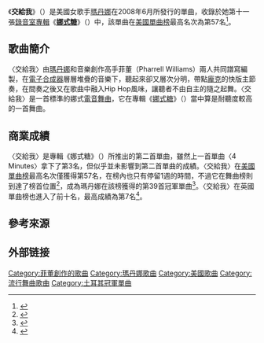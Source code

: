 {{noteTA
|2=zh-cn:麦当娜; zh-hk:麥當娜; zh-tw:瑪丹娜;
|G1=Show
}}
{{Infobox single
|Name           = Give It 2 Me
|Cover          = <!-- 檔案不存在 Give It 2 Me.jpg -->
|Alt            =
|Border         = yes
|Artist         = [[瑪丹娜|瑪丹娜]]
|Album          = [[娜式糖|娜式糖]]
|Released       = June 24, 2008
|Format         = {{flat list|
*[[CD|CD]]
*混音單曲
*[[數位音樂下載|數位音樂下載]]
*7"
*12"}}
|Recorded       = 2007
|Genre          = [[流行舞曲|流行舞曲]]
|Length         = 4:48
|Label          = [[華納兄弟|華納兄弟]]
|Writer         = {{flat list|
* Madonna
* Pharrell Williams}}
|Producer       = {{flat list|
* Madonna
* The Neptunes}}
|Chronology     = [[Madonna_(entertainer)|Madonna]] singles
|Last single    = "[[4_Minutes_(Madonna_song)|4 Minutes]]"<br />(2008)
|This single    = "'''Give It 2 Me'''"<br />(2008)
|Next single    = "[[Miles_Away_(麥當娜歌曲)|Miles Away]]"<br />(2008)
}}
《'''交給我'''》（{{lang-en|'''Give It 2 Me'''}}）是美國女歌手[[瑪丹娜|瑪丹娜]]在2008年6月所發行的單曲，收錄於她第十一張[[錄音室專輯|錄音室專輯]]《'''[[娜式糖|娜式糖]]'''》（{{lang-en|'''Hard Candy'''}}）中，該單曲在[[Billboard_Hot_100|美國單曲榜]]最高名次為第57名<ref>{{Cite web |url=http://www.billboard.com/artist/308786/madonna/chart?f=379 |title=美國告示牌官網瑪丹娜單曲資料庫 |accessdate=2015-02-28 |archive-date=2019-11-30 |archive-url=https://web.archive.org/web/20191130151134/https://www.billboard.com/artist/308786/madonna/chart?f=379 |dead-url=no }}</ref>。

== 歌曲簡介 ==
〈交給我〉由[[瑪丹娜|瑪丹娜]]和音樂創作高手菲董（Pharrell Williams）兩人共同譜寫編製，在[[電子合成器|電子合成器]]層層堆疊的音樂下，聽起來卻又層次分明，帶點[[龐克|龐克]]的快版主節奏，在間奏之後又在歌曲中融入Hip Hop風味，讓聽者不由自主的隨之起舞。〈交給我〉是一首標準的娜式[[電音舞曲|電音舞曲]]，它在專輯《[[娜式糖|娜式糖]]》（{{lang-en|Hard Candy}}）當中算是耐聽度較高的一首舞曲。


== 商業成績 ==
〈交給我〉是專輯《娜式糖》（{{lang-en|Hard Candy}}）所推出的第二首單曲，雖然上一首單曲〈4 Minutes〉拿下了第3名，但似乎並未影響到第二首單曲的成績。〈交給我〉在[[Billboard_Hot_100|美國單曲榜]]最高名次僅獲得第57名，在榜內也只有停留1週的時間，不過它在舞曲榜則到達了榜首位置<ref>{{Cite web |url=http://www.billboard.com/charts/dance-club-play-songs/2008-08-09 |title=2008-08-09告示牌舞曲榜 |accessdate=2015-02-28 |archive-date=2020-10-22 |archive-url=https://web.archive.org/web/20201022211654/https://www.billboard.com/charts/dance-club-play-songs/2008-08-09 |dead-url=no }}</ref>，成為瑪丹娜在該榜獲得的第39首冠軍單曲<ref>{{Cite web |url=http://www.billboard.com/artist/308786/madonna/chart?f=359 |title=美國告示牌官網瑪丹娜舞曲榜資料庫 |accessdate=2015-02-28 |archive-date=2015-09-26 |archive-url=https://web.archive.org/web/20150926135155/http://www.billboard.com/artist/308786/Madonna/chart?f=359 |dead-url=no }}</ref>。〈交給我〉在英國單曲榜也進入了前十名，最高成績為第7名<ref>{{Cite web |url=http://www.officialcharts.com/Artist/28948/MADONNA/ |title=英國排行榜瑪丹娜專輯單曲資料庫 |accessdate=2015-02-28 |archive-date=2018-03-18 |archive-url=https://web.archive.org/web/20180318212925/http://www.officialcharts.com/artist/28948/madonna/ |dead-url=no }}</ref>。


== 參考來源 ==
{{reflist}}
[[Category:菲董創作的歌曲|Category:菲董創作的歌曲]]
[[Category:瑪丹娜歌曲|Category:瑪丹娜歌曲]]
[[Category:美國歌曲|Category:美國歌曲]]


==外部链接==
{{瑪丹娜}}
{{瑪丹娜歌曲}}
[[Category:流行舞曲歌曲|Category:流行舞曲歌曲]]
[[Category:土耳其冠軍單曲|Category:土耳其冠軍單曲]]